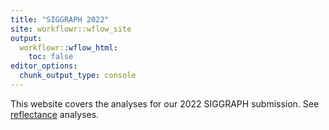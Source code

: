 ```yaml
---
title: "SIGGRAPH 2022"
site: workflowr::wflow_site
output:
  workflowr::wflow_html:
    toc: false
editor_options:
  chunk_output_type: console
---
```


This website covers the analyses for our 2022 SIGGRAPH submission. See [reflectance](reflectance.html) analyses.
